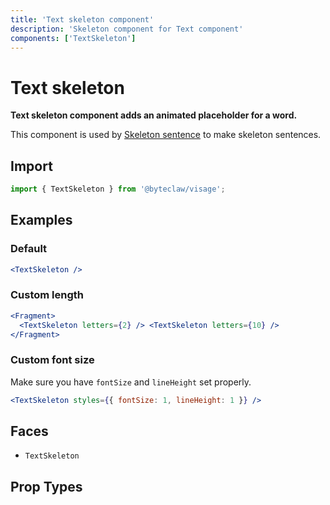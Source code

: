 ```yaml
---
title: 'Text skeleton component'
description: 'Skeleton component for Text component'
components: ['TextSkeleton']
---
```


# Text skeleton

**Text skeleton component adds an animated placeholder for a word.**

This component is used by [Skeleton sentence](./skeleton-sentence) to make skeleton sentences.

## Import

```js transpile=false
import { TextSkeleton } from '@byteclaw/visage';
```

## Examples

### Default

```jsx live
<TextSkeleton />
```

### Custom length

```jsx live
<Fragment>
  <TextSkeleton letters={2} /> <TextSkeleton letters={10} />
</Fragment>
```

### Custom font size

Make sure you have `fontSize` and `lineHeight` set properly.

```jsx live
<TextSkeleton styles={{ fontSize: 1, lineHeight: 1 }} />
```

## Faces

- `TextSkeleton`

## Prop Types

<PropTypes component="TextSkeleton" />
